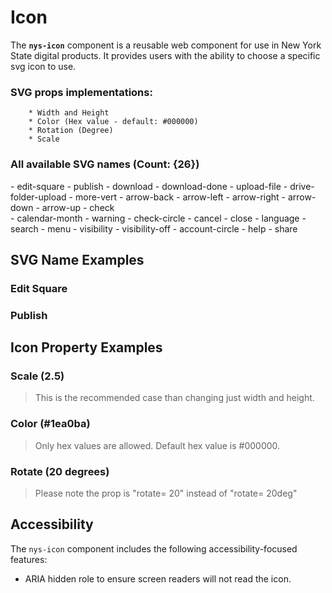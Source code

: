 
<Meta of={NysIconStories} title="Components/Icon/Documentation" />

# Icon

The **`nys-icon`** component is a reusable web component for use in New York State digital products. It provides users with the ability to choose a specific svg icon to use.

### SVG props implementations:
        * Width and Height
        * Color (Hex value - default: #000000)
        * Rotation (Degree)
        * Scale

### All available SVG names (Count: {26})
<div style={{ display: 'flex' }}>
  <div style={{ flex: '1 1 50%', paddingRight: '1rem' }}>
    - edit-square  
    - publish  
    - download  
    - download-done  
    - upload-file  
    - drive-folder-upload  
    - more-vert  
    - arrow-back  
    - arrow-left  
    - arrow-right  
    - arrow-down  
    - arrow-up  
    - check  
  </div>
  <div style={{ flex: '1 1 50%' }}>
    - calendar-month  
    - warning  
    - check-circle  
    - cancel  
    - close  
    - language  
    - search  
    - menu  
    - visibility  
    - visibility-off  
    - account-circle  
    - help  
    - share  
  </div>
</div>

## SVG Name Examples

### Edit Square 

<Canvas of={NysIconStories.EditSquare} />

### Publish

<Canvas of={NysIconStories.Publish} />

## Icon Property Examples

### Scale (2.5)
> This is the recommended case than changing just width and height.
<Canvas of={NysIconStories.ScaleUp} />

### Color (#1ea0ba)
> Only hex values are allowed. Default hex value is #000000.
<Canvas of={NysIconStories.ColorChange} />

### Rotate (20 degrees)
> Please note the prop is "rotate= 20" instead of "rotate= 20deg"
<Canvas of={NysIconStories.Rotate} />


## Accessibility

The `nys-icon` component includes the following accessibility-focused features:

- ARIA hidden role to ensure screen readers will not read the icon.
